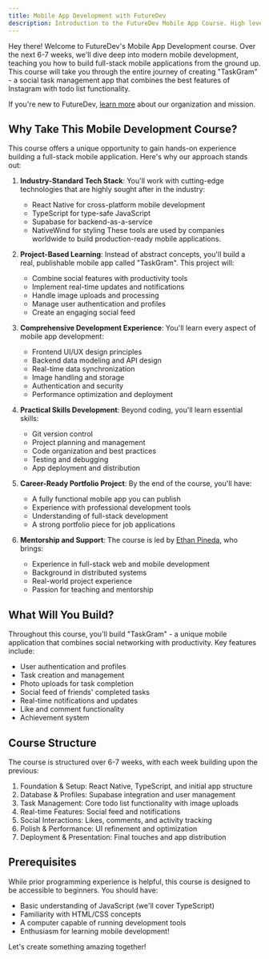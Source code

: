 ```yaml
---
title: Mobile App Development with FutureDev
description: Introduction to the FutureDev Mobile App Course. High level overview of our project, TaskGram and some of the key concepts and technologies we'll be learning this quarter.
---
```


Hey there! Welcome to FutureDev's Mobile App Development course. Over the next 6-7 weeks, we'll dive deep into modern mobile development, teaching you how to build full-stack mobile applications from the ground up. This course will take you through the entire journey of creating "TaskGram" - a social task management app that combines the best features of Instagram with todo list functionality.

If you're new to FutureDev, [learn more](/about) about our organization and mission.

## Why Take This Mobile Development Course?

This course offers a unique opportunity to gain hands-on experience building a full-stack mobile application. Here's why our approach stands out:

1. **Industry-Standard Tech Stack**: You'll work with cutting-edge technologies that are highly sought after in the industry:

   - React Native for cross-platform mobile development
   - TypeScript for type-safe JavaScript
   - Supabase for backend-as-a-service
   - NativeWind for styling
     These tools are used by companies worldwide to build production-ready mobile applications.

2. **Project-Based Learning**: Instead of abstract concepts, you'll build a real, publishable mobile app called "TaskGram". This project will:

   - Combine social features with productivity tools
   - Implement real-time updates and notifications
   - Handle image uploads and processing
   - Manage user authentication and profiles
   - Create an engaging social feed

3. **Comprehensive Development Experience**: You'll learn every aspect of mobile app development:

   - Frontend UI/UX design principles
   - Backend data modeling and API design
   - Real-time data synchronization
   - Image handling and storage
   - Authentication and security
   - Performance optimization and deployment

4. **Practical Skills Development**: Beyond coding, you'll learn essential skills:

   - Git version control
   - Project planning and management
   - Code organization and best practices
   - Testing and debugging
   - App deployment and distribution

5. **Career-Ready Portfolio Project**: By the end of the course, you'll have:

   - A fully functional mobile app you can publish
   - Experience with professional development tools
   - Understanding of full-stack development
   - A strong portfolio piece for job applications

6. **Mentorship and Support**: The course is led by [Ethan Pineda](https://ethanpinedaa.dev/), who brings:
   - Experience in full-stack web and mobile development
   - Background in distributed systems
   - Real-world project experience
   - Passion for teaching and mentorship

## What Will You Build?

Throughout this course, you'll build "TaskGram" - a unique mobile application that combines social networking with productivity. Key features include:

- User authentication and profiles
- Task creation and management
- Photo uploads for task completion
- Social feed of friends' completed tasks
- Real-time notifications and updates
- Like and comment functionality
- Achievement system

## Course Structure

The course is structured over 6-7 weeks, with each week building upon the previous:

1. Foundation & Setup: React Native, TypeScript, and initial app structure
2. Database & Profiles: Supabase integration and user management
3. Task Management: Core todo list functionality with image uploads
4. Real-time Features: Social feed and notifications
5. Social Interactions: Likes, comments, and activity tracking
6. Polish & Performance: UI refinement and optimization
7. Deployment & Presentation: Final touches and app distribution

## Prerequisites

While prior programming experience is helpful, this course is designed to be accessible to beginners. You should have:

- Basic understanding of JavaScript (we'll cover TypeScript)
- Familiarity with HTML/CSS concepts
- A computer capable of running development tools
- Enthusiasm for learning mobile development!

Let's create something amazing together!
